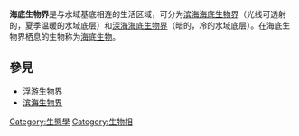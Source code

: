 {{Ocean habitat topics}}
'''海底生物界'''是与水域基底相连的生活区域，可分为[[滨海海底生物界|滨海海底生物界]]（光线可透射的，夏季温暖的水域底层）和[[深海海底生物界|深海海底生物界]]（暗的，冷的水域底层）。在海底生物界栖息的生物称为[[海底生物|海底生物]]。

==參見==
*[[浮游生物界|浮游生物界]]
*[[滨海生物界|滨海生物界]]

{{Ecology-stub}}

[[Category:生態學|Category:生態學]]
[[Category:生物相|Category:生物相]]